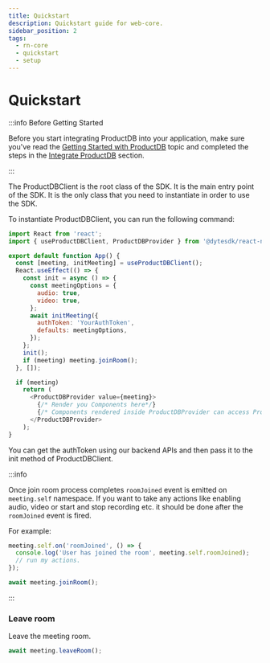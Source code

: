 ```yaml
---
title: Quickstart
description: Quickstart guide for web-core.
sidebar_position: 2
tags:
  - rn-core
  - quickstart
  - setup
---
```


# Quickstart

:::info Before Getting Started

Before you start integrating ProductDB into your application, make sure you've read
the [Getting Started with ProductDB](/getting-started) topic and completed the steps
in the [Integrate ProductDB](/getting-started#integrate-productdb) section.

:::

The ProductDBClient is the root class of the SDK. It is the main entry point of the
SDK. It is the only class that you need to instantiate in order to use the SDK.

To instantiate ProductDBClient, you can run the following command:

```js
import React from 'react';
import { useProductDBClient, ProductDBProvider } from '@dytesdk/react-native-core';

export default function App() {
  const [meeting, initMeeting] = useProductDBClient();
  React.useEffect(() => {
    const init = async () => {
      const meetingOptions = {
        audio: true,
        video: true,
      };
      await initMeeting({
        authToken: 'YourAuthToken',
        defaults: meetingOptions,
      });
    };
    init();
    if (meeting) meeting.joinRoom();
  }, []);

  if (meeting)
    return (
      <ProductDBProvider value={meeting}>
        {/* Render you Components here*/}
        {/* Components rendered inside ProductDBProvider can access ProductDBClient object using useProductDBClient() hook */}
      </ProductDBProvider>
    );
}
```

You can get the authToken using our backend APIs and then pass it
to the init method of ProductDBClient.

:::info

Once join room process completes `roomJoined` event is emitted on `meeting.self`
namespace. If you want to take any actions like enabling audio, video or start
and stop recording etc. it should be done after the `roomJoined` event is fired.

For example:

```ts
meeting.self.on('roomJoined', () => {
  console.log('User has joined the room', meeting.self.roomJoined);
  // run my actions.
});

await meeting.joinRoom();
```

:::

### Leave room

Leave the meeting room.

```js
await meeting.leaveRoom();
```

<head>
  <title>React Native Core Quickstart</title>
</head>
